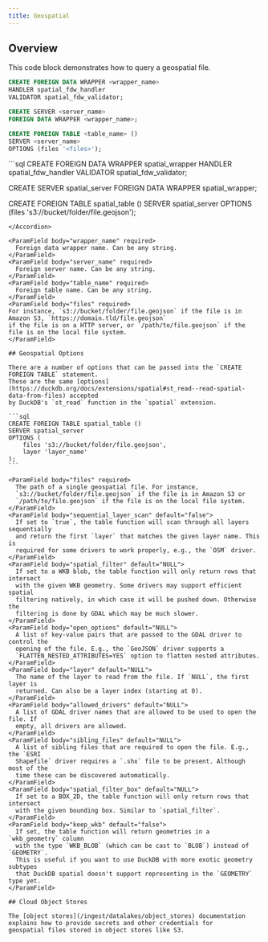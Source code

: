 ```yaml
---
title: Geospatial
---
```


## Overview

This code block demonstrates how to query a geospatial file.

```sql
CREATE FOREIGN DATA WRAPPER <wrapper_name>
HANDLER spatial_fdw_handler
VALIDATOR spatial_fdw_validator;

CREATE SERVER <server_name>
FOREIGN DATA WRAPPER <wrapper_name>;

CREATE FOREIGN TABLE <table_name> ()
SERVER <server_name>
OPTIONS (files '<files>');
```

<Accordion title = "Example Usage">
```sql
CREATE FOREIGN DATA WRAPPER spatial_wrapper
HANDLER spatial_fdw_handler
VALIDATOR spatial_fdw_validator;

CREATE SERVER spatial_server
FOREIGN DATA WRAPPER spatial_wrapper;

CREATE FOREIGN TABLE spatial_table ()
SERVER spatial_server
OPTIONS (files 's3://bucket/folder/file.geojson');

````
</Accordion>

<ParamField body="wrapper_name" required>
  Foreign data wrapper name. Can be any string.
</ParamField>
<ParamField body="server_name" required>
  Foreign server name. Can be any string.
</ParamField>
<ParamField body="table_name" required>
  Foreign table name. Can be any string.
</ParamField>
<ParamField body="files" required>
For instance, `s3://bucket/folder/file.geojson` if the file is in Amazon S3, `https://domain.tld/file.geojson`
if the file is on a HTTP server, or `/path/to/file.geojson` if the file is on the local file system.
</ParamField>

## Geospatial Options

There are a number of options that can be passed into the `CREATE FOREIGN TABLE` statement.
These are the same [options](https://duckdb.org/docs/extensions/spatial#st_read--read-spatial-data-from-files) accepted
by DuckDB's `st_read` function in the `spatial` extension.

```sql
CREATE FOREIGN TABLE spatial_table ()
SERVER spatial_server
OPTIONS (
    files 's3://bucket/folder/file.geojson',
    layer 'layer_name'
);
```

<ParamField body="files" required>
  The path of a single geospatial file. For instance,
  `s3://bucket/folder/file.geojson` if the file is in Amazon S3 or
  `/path/to/file.geojson` if the file is on the local file system.
</ParamField>
<ParamField body="sequential_layer_scan" default="false">
  If set to `true`, the table function will scan through all layers sequentially
  and return the first `layer` that matches the given layer name. This is
  required for some drivers to work properly, e.g., the `OSM` driver.
</ParamField>
<ParamField body="spatial_filter" default="NULL">
  If set to a WKB blob, the table function will only return rows that intersect
  with the given WKB geometry. Some drivers may support efficient spatial
  filtering natively, in which case it will be pushed down. Otherwise the
  filtering is done by GDAL which may be much slower.
</ParamField>
<ParamField body="open_options" default="NULL">
  A list of key-value pairs that are passed to the GDAL driver to control the
  opening of the file. E.g., the `GeoJSON` driver supports a
  `FLATTEN_NESTED_ATTRIBUTES=YES` option to flatten nested attributes.
</ParamField>
<ParamField body="layer" default="NULL">
  The name of the layer to read from the file. If `NULL`, the first layer is
  returned. Can also be a layer index (starting at 0).
</ParamField>
<ParamField body="allowed_drivers" default="NULL">
  A list of GDAL driver names that are allowed to be used to open the file. If
  empty, all drivers are allowed.
</ParamField>
<ParamField body="sibling_files" default="NULL">
  A list of sibling files that are required to open the file. E.g., the `ESRI
  Shapefile` driver requires a `.shx` file to be present. Although most of the
  time these can be discovered automatically.
</ParamField>
<ParamField body="spatial_filter_box" default="NULL">
  If set to a BOX_2D, the table function will only return rows that intersect
  with the given bounding box. Similar to `spatial_filter`.
</ParamField>
<ParamField body="keep_wkb" default="false">
  If set, the table function will return geometries in a `wkb_geometry` column
  with the type `WKB_BLOB` (which can be cast to `BLOB`) instead of `GEOMETRY`.
  This is useful if you want to use DuckDB with more exotic geometry subtypes
  that DuckDB spatial doesn't support representing in the `GEOMETRY` type yet.
</ParamField>

## Cloud Object Stores

The [object stores](/ingest/datalakes/object_stores) documentation explains how to provide secrets and other credentials for
geospatial files stored in object stores like S3.
````
